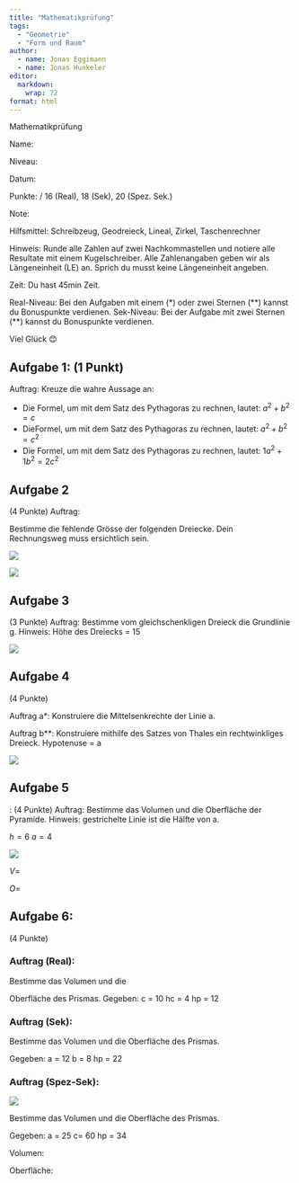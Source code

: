 ```yaml
---
title: "Mathematikprüfung"
tags: 
  - "Geometrie"
  - "Form und Raum"
author:
  - name: Jonas Eggimann
  - name: Jonas Hunkeler
editor: 
  markdown: 
    wrap: 72
format: html
---
```


Mathematikprüfung

Name:

Niveau: 

Datum: 

Punkte: / 16 (Real), 18 (Sek), 20 (Spez. Sek.)

Note:

Hilfsmittel: Schreibzeug, Geodreieck, Lineal, Zirkel, Taschenrechner

Hinweis: Runde alle Zahlen auf zwei Nachkommastellen und notiere alle
Resultate mit einem Kugelschreiber. Alle Zahlenangaben geben wir als
Längeneinheit (LE) an. Sprich du musst keine Längeneinheit angeben.

Zeit: Du hast 45min Zeit.

Real-Niveau: Bei den Aufgaben mit einem (\*) oder zwei Sternen (\*\*)
kannst du Bonuspunkte verdienen. Sek-Niveau: Bei der Aufgabe mit zwei
Sternen (\*\*) kannst du Bonuspunkte verdienen.

Viel Glück 😊

## Aufgabe 1: (1 Punkt) 

Auftrag: Kreuze die wahre Aussage an: 

* Die Formel, um mit dem Satz des Pythagoras zu rechnen, lautet: $a^2 + b^2 = c$
* DieFormel, um mit dem Satz des Pythagoras zu rechnen, lautet: $a^2 + b^2 = c^2$
* Die Formel, um mit dem Satz des Pythagoras zu rechnen, lautet: $1a^2 +1b^2 = 2c^2$



## Aufgabe 2

(4 Punkte) 
Auftrag: 

Bestimme die fehlende Grösse der
folgenden Dreiecke. Dein Rechnungsweg muss ersichtlich sein.

![](images/geogebra-export.svg)

![](images/geogebra-export_2.svg)

## Aufgabe 3

(3 Punkte) Auftrag: Bestimme vom gleichschenkligen Dreieck die
Grundlinie g. Hinweis: Höhe des Dreiecks = 15

![](images/geogebra-export_3.svg)


## Aufgabe 4

(4 Punkte) 

Auftrag a\*: Konstruiere die Mittelsenkrechte der Linie a.

Auftrag b\*\*: Konstruiere mithilfe des Satzes von Thales ein
rechtwinkliges Dreieck. Hypotenuse = a

![](images/geogebra-export_4.svg)

## Aufgabe 5

: (4 Punkte) Auftrag: Bestimme das Volumen und die Oberfläche
der Pyramide. Hinweis: gestrichelte Linie ist die Hälfte von a.

$h = 6$ $a = 4$

![](images/geogebra-export_5.png)

$V =$ 

$O =$ 



## Aufgabe 6: 

(4 Punkte) 

### Auftrag (Real): 

Bestimme das Volumen und die

Oberfläche des Prismas. Gegeben: c = 10 hc = 4 hp = 12

### Auftrag (Sek): 

Bestimme das Volumen und die Oberfläche des Prismas.

Gegeben: a = 12 b = 8 hp = 22

### Auftrag (Spez-Sek): 

![](images/geogebra-export_6.png)

Bestimme das Volumen und die Oberfläche des Prismas.

Gegeben: a = 25 c= 60 hp = 34

Volumen: 

Oberfläche:

